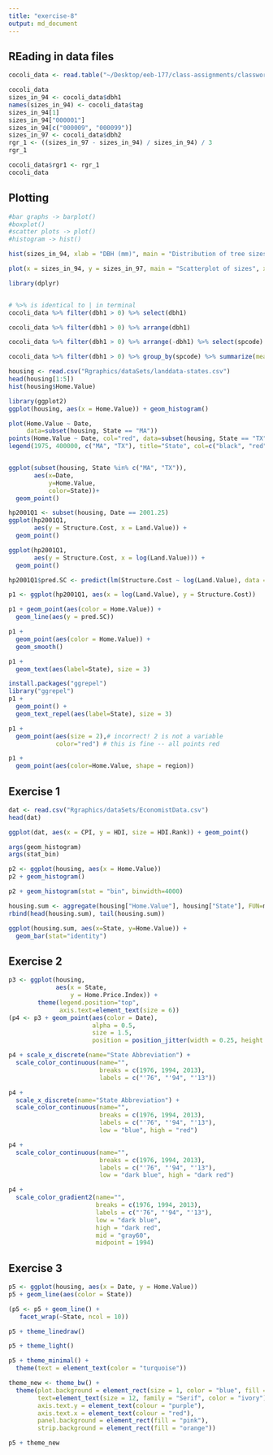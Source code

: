 ```yaml
---
title: "exercise-8"
output: md_document
---
```


## REading in data files

```r
cocoli_data <- read.table("~/Desktop/eeb-177/class-assignments/classwork-tues-2-21-17/cocoli.txt", header = TRUE)

cocoli_data
sizes_in_94 <- cocoli_data$dbh1
names(sizes_in_94) <- cocoli_data$tag
sizes_in_94[1]
sizes_in_94["000001"]
sizes_in_94[c("000009", "000099")]
sizes_in_97 <- cocoli_data$dbh2
rgr_1 <- ((sizes_in_97 - sizes_in_94) / sizes_in_94) / 3
rgr_1

cocoli_data$rgr1 <- rgr_1
cocoli_data
```


## Plotting

```r
#bar graphs -> barplot()
#boxplot()
#scatter plots -> plot()
#histogram -> hist()

hist(sizes_in_94, xlab = "DBH (mm)", main = "Distribution of tree sizes in Cocoli(1994)")

plot(x = sizes_in_94, y = sizes_in_97, main = "Scatterplot of sizes", xlab = "Size in 1994 (mm)", ylab = "Size in 1997 (mm)", pch = 19, col = "dark blue", log = "xy")


```


```r
library(dplyr)


# %>% is identical to | in terminal
cocoli_data %>% filter(dbh1 > 0) %>% select(dbh1)

cocoli_data %>% filter(dbh1 > 0) %>% arrange(dbh1)

cocoli_data %>% filter(dbh1 > 0) %>% arrange(-dbh1) %>% select(spcode)

cocoli_data %>% filter(dbh1 > 0) %>% group_by(spcode) %>% summarize(mean_dbh_1994 = mean(dbh1))
```




```r
housing <- read.csv("Rgraphics/dataSets/landdata-states.csv")
head(housing[1:5])
hist(housing$Home.Value)

library(ggplot2)
ggplot(housing, aes(x = Home.Value)) + geom_histogram()
```


```r
plot(Home.Value ~ Date,
     data=subset(housing, State == "MA"))
points(Home.Value ~ Date, col="red", data=subset(housing, State == "TX"))
legend(1975, 400000, c("MA", "TX"), title="State", col=c("black", "red"), pch=c(1, 1))



```

```r
ggplot(subset(housing, State %in% c("MA", "TX")),
       aes(x=Date,
           y=Home.Value,
           color=State))+
  geom_point()
```



```r
hp2001Q1 <- subset(housing, Date == 2001.25) 
ggplot(hp2001Q1,
       aes(y = Structure.Cost, x = Land.Value)) +
  geom_point()
```



```r
ggplot(hp2001Q1,
       aes(y = Structure.Cost, x = log(Land.Value))) +
  geom_point()
```




```r
hp2001Q1$pred.SC <- predict(lm(Structure.Cost ~ log(Land.Value), data = hp2001Q1))

p1 <- ggplot(hp2001Q1, aes(x = log(Land.Value), y = Structure.Cost))

p1 + geom_point(aes(color = Home.Value)) +
  geom_line(aes(y = pred.SC))
```



```r
p1 +
  geom_point(aes(color = Home.Value)) +
  geom_smooth()
```



```r
p1 + 
  geom_text(aes(label=State), size = 3)
```




```r
install.packages("ggrepel") 
library("ggrepel")
p1 + 
  geom_point() + 
  geom_text_repel(aes(label=State), size = 3)
```


```r
p1 +
  geom_point(aes(size = 2),# incorrect! 2 is not a variable
             color="red") # this is fine -- all points red
```



```r
p1 +
  geom_point(aes(color=Home.Value, shape = region))
```


## Exercise 1
```r
dat <- read.csv("Rgraphics/dataSets/EconomistData.csv")
head(dat)

ggplot(dat, aes(x = CPI, y = HDI, size = HDI.Rank)) + geom_point()
```


```r
args(geom_histogram)
args(stat_bin)
```



```r
p2 <- ggplot(housing, aes(x = Home.Value))
p2 + geom_histogram()
```
```r
p2 + geom_histogram(stat = "bin", binwidth=4000)
```


```r
housing.sum <- aggregate(housing["Home.Value"], housing["State"], FUN=mean)
rbind(head(housing.sum), tail(housing.sum))
```



```r
ggplot(housing.sum, aes(x=State, y=Home.Value)) + 
  geom_bar(stat="identity")
```



## Exercise 2
```r
p3 <- ggplot(housing,
             aes(x = State,
                 y = Home.Price.Index)) + 
        theme(legend.position="top",
              axis.text=element_text(size = 6))
(p4 <- p3 + geom_point(aes(color = Date),
                       alpha = 0.5,
                       size = 1.5,
                       position = position_jitter(width = 0.25, height = 0)))
```


```r
p4 + scale_x_discrete(name="State Abbreviation") +
  scale_color_continuous(name="",
                         breaks = c(1976, 1994, 2013),
                         labels = c("'76", "'94", "'13"))
```



```r
p4 +
  scale_x_discrete(name="State Abbreviation") +
  scale_color_continuous(name="",
                         breaks = c(1976, 1994, 2013),
                         labels = c("'76", "'94", "'13"),
                         low = "blue", high = "red")
```
```r
p4 +
  scale_color_continuous(name="",
                         breaks = c(1976, 1994, 2013),
                         labels = c("'76", "'94", "'13"),
                         low = "dark blue", high = "dark red")
```


```r
p4 +
  scale_color_gradient2(name="",
                        breaks = c(1976, 1994, 2013),
                        labels = c("'76", "'94", "'13"),
                        low = "dark blue",
                        high = "dark red",
                        mid = "gray60",
                        midpoint = 1994)
```


## Exercise 3
```r
p5 <- ggplot(housing, aes(x = Date, y = Home.Value))
p5 + geom_line(aes(color = State))
```
```r
(p5 <- p5 + geom_line() +
   facet_wrap(~State, ncol = 10))
```


```r
p5 + theme_linedraw()
```



```r
p5 + theme_light()
```
```r
p5 + theme_minimal() +
  theme(text = element_text(color = "turquoise"))
```


```r
theme_new <- theme_bw() +
  theme(plot.background = element_rect(size = 1, color = "blue", fill = "black"),
        text=element_text(size = 12, family = "Serif", color = "ivory"),
        axis.text.y = element_text(colour = "purple"),
        axis.text.x = element_text(colour = "red"),
        panel.background = element_rect(fill = "pink"),
        strip.background = element_rect(fill = "orange"))

p5 + theme_new
```



```r

```
```r

```


```r

```



```r

```
```r

```


```r

```



```r

```
```r

```


```r

```



```r

```
```r

```


```r

```



```r

```
```r

```


```r

```



```r

```
```r

```


```r

```



```r

```
```r

```


```r

```



```r

```
```r

```


```r

```



```r

```
```r

```


```r

```



```r

```
```r

```


```r

```



```r

```
```r

```


```r

```



```r

```
```r

```


```r

```



```r

```
```r

```


```r

```



```r

```
```r

```


```r

```



```r

```
```r

```


```r

```



```r

```
```r

```


```r

```



```r

```
```r

```


```r

```



```r

```





